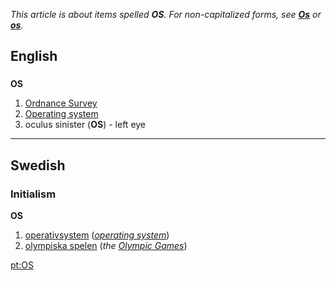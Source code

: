 ''This article is about items spelled '''OS'''.  For non-capitalized forms, see '''[[Os]]''' or '''[[os]]'''.''

==English==
==={{initialism}}===
'''OS'''

#[[Ordnance Survey]]
#[[Operating system]]
#oculus sinister ('''OS''') - left eye

----
==Swedish==
===Initialism===
'''OS'''

#[[operativsystem]] (''[[operating system]]'')
#[[olympiska spelen]] (''the [[Olympic Games]]'')

[[pt:OS]]